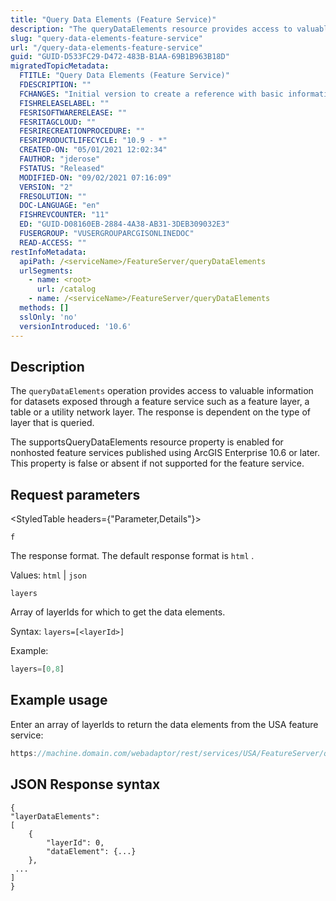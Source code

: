 ```yaml
---
title: "Query Data Elements (Feature Service)"
description: "The queryDataElements resource provides access to valuable information for datasets exposed through a feature service."
slug: "query-data-elements-feature-service"
url: "/query-data-elements-feature-service"
guid: "GUID-D533FC29-D472-483B-B1AA-69B1B963B18D"
migratedTopicMetadata:
  FTITLE: "Query Data Elements (Feature Service)"
  FDESCRIPTION: ""
  FCHANGES: "Initial version to create a reference with basic information on the resource for reference from other areas that leverage this.  See https://devtopia.esri.com/arcgispro/utility-network/issues/7588 for an example"
  FISHRELEASELABEL: ""
  FESRISOFTWARERELEASE: ""
  FESRITAGCLOUD: ""
  FESRIRECREATIONPROCEDURE: ""
  FESRIPRODUCTLIFECYCLE: "10.9 - *"
  CREATED-ON: "05/01/2021 12:02:34"
  FAUTHOR: "jderose"
  FSTATUS: "Released"
  MODIFIED-ON: "09/02/2021 07:16:09"
  VERSION: "2"
  FRESOLUTION: ""
  DOC-LANGUAGE: "en"
  FISHREVCOUNTER: "11"
  ED: "GUID-D08160EB-2884-4A38-AB31-3DEB309032E3"
  FUSERGROUP: "VUSERGROUPARCGISONLINEDOC"
  READ-ACCESS: ""
restInfoMetadata:
  apiPath: /<serviceName>/FeatureServer/queryDataElements
  urlSegments:
    - name: <root>
      url: /catalog
    - name: /<serviceName>/FeatureServer/queryDataElements
  methods: []
  sslOnly: 'no'
  versionIntroduced: '10.6'
---
```


## Description

The `queryDataElements` operation provides access to valuable information for datasets exposed through a feature service such as a feature layer, a table or a utility network layer. The response is dependent on the type of layer that is queried.

The supportsQueryDataElements resource property is enabled for nonhosted feature services published using ArcGIS Enterprise 10.6 or later. This property is false or absent if not supported for the feature service.

##  Request parameters 

<StyledTable headers={"Parameter,Details"}>

<StyledTableRow>

<StyledTableCell cellStyle="markdown">

`f` 

</StyledTableCell>

<StyledTableCell cellStyle="markdown">

The response format. The default response format is `html` .

Values: `html`  \| `json` 

</StyledTableCell>

</StyledTableRow>

<StyledTableRow>

<StyledTableCell cellStyle="markdown">

`layers` 

</StyledTableCell>

<StyledTableCell cellStyle="markdown">

Array of layerIds for which to get the data elements.

Syntax: `layers=[<layerId>]` 

Example:

```javascript
layers=[0,8]
```

 

</StyledTableCell>

</StyledTableRow>

</StyledTable>

## Example usage

Enter an array of layerIds to return the data elements from the USA feature service:

```javascript
https://machine.domain.com/webadaptor/rest/services/USA/FeatureServer/queryDataElements
```

 

## JSON Response syntax

```other
{
"layerDataElements": 
[
	{
		"layerId": 0,
		"dataElement": {...}
	},
 ...
]
}
```

 
